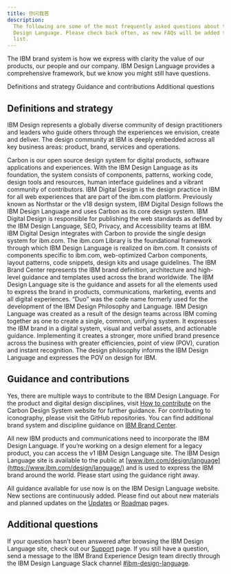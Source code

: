 ```yaml
---
title: 你问我答
description:
  The following are some of the most frequently asked questions about the IBM
  Design Language. Please check back often, as new FAQs will be added to this
  list.
---
```


<PageDescription>

The IBM brand system is how we express with clarity the value of our products,
our people and our company. IBM Design Language provides a comprehensive
framework, but we know you might still have questions.

</PageDescription>

<AnchorLinks>
  <AnchorLink>Definitions and strategy</AnchorLink>
  <AnchorLink>Guidance and contributions</AnchorLink>
  <AnchorLink>Additional questions</AnchorLink>
</AnchorLinks>

## Definitions and strategy

<Accordion>
<AccordionItem title="测试">

IBM Design represents a globally diverse community of design practitioners and
leaders who guide others through the experiences we envision, create and
deliver. The design community at IBM is deeply embedded across all key business
areas: product, brand, services and operations.

</AccordionItem>

<AccordionItem title="What’s the IBM Design System (Carbon Design System)?">
  Carbon is our open source design system for digital products, software
  applications and experiences. With the IBM Design Language as its foundation,
  the system consists of components, patterns, working code, design tools and
  resources, human interface guidelines and a vibrant community of contributors.
</AccordionItem>

<AccordionItem title="What’s IBM Digital Design?">
  IBM Digital Design is the design practice in IBM for all web experiences that
  are part of the ibm.com platform. Previously known as Northstar or the v18
  design system, IBM Digital Design follows the IBM Design Language and uses
  Carbon as its core design system. IBM Digital Design is responsible for
  publishing the web standards as defined by the IBM Design Language, SEO,
  Privacy, and Accessibility teams at IBM. IBM Digital Design integrates with
  Carbon to provide the single design system for ibm.com.
</AccordionItem>

<AccordionItem title="What’s the ibm.com Library?">
  The ibm.com Library is the foundational framework through which IBM Design
  Language is realized on ibm.com. It consists of components specific to
  ibm.com, web-optimized Carbon components, layout patterns, code snippets,
  design kits and usage guidelines.
</AccordionItem>

<AccordionItem title="How does the IBM Design Language site relate to the IBM Brand Center? ">
  The IBM Brand Center represents the IBM brand definition, architecture and
  high-level guidance and templates used across the brand worldwide. The IBM
  Design Language site is the guidance and assets for all the elements used to
  express the brand in products, communications, marketing, events and all
  digital experiences.
</AccordionItem>

<AccordionItem title="What happened to Duo?">
  “Duo” was the code name formerly used for the development of the IBM Design
  Philosophy and Language.
</AccordionItem>

<AccordionItem title="What’s the business driver behind the creation of IBM Design Language?">
  IBM Design Language was created as a result of the design teams across IBM
  coming together as one to create a single, common, unifying system. It
  expresses the IBM brand in a digital system, visual and verbal assets, and
  actionable guidance. Implementing it creates a stronger, more unified brand
  presence across the business with greater efficiencies, point of view (POV),
  curation and instant recognition. The design philosophy informs the IBM Design
  Language and expresses the POV on design for IBM.
</AccordionItem>

</Accordion>

## Guidance and contributions

<Accordion>

<AccordionItem title="Can I contribute to IBM Design Language or the disciplines, for example, Product Design, Digital Design, Event and so on?">

Yes, there are multiple ways to contribute to the IBM Design Language. For the
product and digital design disciplines, visit
[How to contribute](https://www.carbondesignsystem.com/how-to-contribute/overview)
on the Carbon Design System website for further guidance. For contributing to
iconography, please visit the GitHub repositories. You can find additional brand
system and discipline guidance on
[IBM Brand Center](https://www.ibm.com/brand/).

</AccordionItem>

<AccordionItem title="How can my agency access the IBM Design Language guidance?">

All new IBM products and communications need to incorporate the IBM Design
Language. If you’re working on a design element for a legacy product, you can
access the v1 IBM Design Language site. The IBM Design Language site is
available to the public at
[www.ibm.com/design/language](https://www.ibm.com/design/language/) and is used
to express the IBM brand around the world. Please start using the guidance right
away.

</AccordionItem>

<AccordionItem title="When will more materials be available, for example, to help us create new marketing collateral or design materials for an upcoming event?">

All guidance available for use now is on the IBM Design Language website. New
sections are continuously added. Please find out about new materials and planned
updates on the [Updates](https://www.ibm.com/design/language/updates/whats-new)
or [Roadmap](https://www.ibm.com/design/language/updates/road-map) pages.

</AccordionItem>

</Accordion>

## Additional questions

If your question hasn’t been answered after browsing the IBM Design Language
site, check out our [Support](/help/support) page. If you still have a question,
send a message to the IBM Brand Experience Design team directly through the IBM
Design Language Slack channel
[#ibm-design-language](https://ibm-studios.slack.com/messages/C0U35LB2B).
